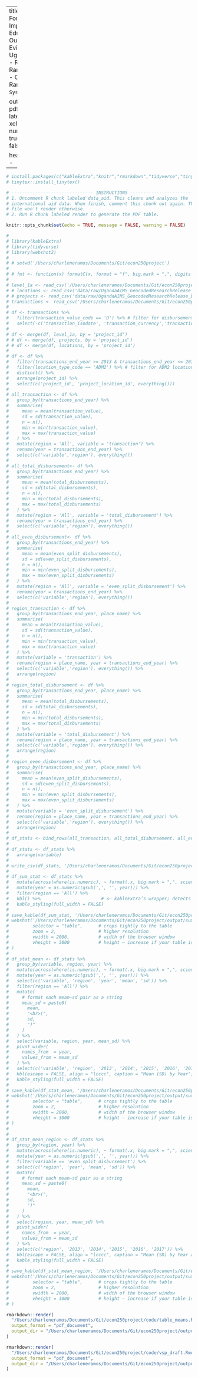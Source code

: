 
---
title: "Does Foreign Aid Improve Educational Outcomes? Evidence from Uganda"
author: 
  - Riana Ramonjamanana
  - Charlene R. Ramos
date: "`r Sys.Date()`"

output: 
  pdf_document:
    latex_engine: xelatex
    number_sections: true
    keep_tex: false

header-includes:
  - \usepackage{amsmath, amssymb}
  - \usepackage{booktabs}
  - \usepackage{caption}      
  - \usepackage{float}
  - \usepackage{geometry}    
  - \usepackage{lmodern}     
  - \usepackage{placeins} 
  - \usepackage{setspace}    
  - \usepackage{threeparttable}
  - \usepackage{fancyhdr}
  - \pagestyle{fancy}
  - \fancyhf{} % clear default header/footer
  - \cfoot{\thepage} % page number on bottom-right
  - \renewcommand{\headrulewidth}{0pt}
---

```r
# install.packages(c("kableExtra","knitr","rmarkdown","tidyverse","tinytex","webshot2"))
# tinytex::install_tinytex() 

# ------------------------------- INSTRUCTIONS ------------------------------- #
# 1. Uncomment R chunk labeled data_aid. This cleans and analyzes the 
# international aid data. When finish, comment this chunk out again. The PDF 
# file won't render otherwise. 
# 2. Run R chunk labeled render to generate the PDF table.

knitr::opts_chunk$set(echo = TRUE, message = FALSE, warning = FALSE)
```

```r
# 
# library(kableExtra)
# library(tidyverse)
# library(webshot2)
# 
# # setwd('/Users/charleneramos/Documents/Git/econ250project')
# 
# # fmt <- function(x) formatC(x, format = "f", big.mark = ",", digits = 0)
# 
# level_1a <- read_csv('/Users/charleneramos/Documents/Git/econ250project/data/raw/UgandaAIMS_GeocodedResearchRelease_Level1_v1.4.1/data/level_1a.csv')
# # locations <- read_csv('data/raw/UgandaAIMS_GeocodedResearchRelease_Level1_v1.4.1/data/locations.csv')
# # projects <- read_csv('data/raw/UgandaAIMS_GeocodedResearchRelease_Level1_v1.4.1/data/projects.csv')
# transactions <- read_csv('/Users/charleneramos/Documents/Git/econ250project/data/raw/UgandaAIMS_GeocodedResearchRelease_Level1_v1.4.1/data/transactions.csv')
# 
# df <- transactions %>%
#   filter(transaction_value_code == 'D') %>% # filter for disbursement
#   select(-c('transaction_isodate', 'transaction_currency','transaction_value_code')) # drop unnecessary columns; note USD currency
# 
# df <- merge(df, level_1a, by = 'project_id')
# # df <- merge(df, projects, by = 'project_id')
# # df <- merge(df, locations, by = 'project_id')
# 
# df <- df %>%
#   filter(transactions_end_year >= 2013 & transactions_end_year <= 2017) %>% # filter for years 2013-2017
#   filter(location_type_code == 'ADM2') %>% # filter for ADM2 locations
#   distinct() %>%
#   arrange(project_id) %>%
#   select(c('project_id', 'project_location_id', everything()))
# 
# all_transaction <- df %>%
#   group_by(transactions_end_year) %>%
#   summarise(
#     mean = mean(transaction_value),
#     sd = sd(transaction_value),
#     n = n(),
#     min = min(transaction_value),
#     max = max(transaction_value)
#   ) %>%
#   mutate(region = 'All', variable = 'transaction') %>%
#   rename(year = transactions_end_year) %>%
#   select(c('variable','region'), everything())
# 
# all_total_disbursement<- df %>%
#   group_by(transactions_end_year) %>%
#   summarise(
#     mean = mean(total_disbursements),
#     sd = sd(total_disbursements),
#     n = n(),
#     min = min(total_disbursements),
#     max = max(total_disbursements)
#   ) %>%
#   mutate(region = 'All', variable = 'total_disbursement') %>%
#   rename(year = transactions_end_year) %>%
#   select(c('variable','region'), everything())
# 
# all_even_disbursement<- df %>%
#   group_by(transactions_end_year) %>%
#   summarise(
#     mean = mean(even_split_disbursements),
#     sd = sd(even_split_disbursements),
#     n = n(),
#     min = min(even_split_disbursements),
#     max = max(even_split_disbursements)
#   ) %>%
#   mutate(region = 'All', variable = 'even_split_disbursement') %>%
#   rename(year = transactions_end_year) %>%
#   select(c('variable','region'), everything())
# 
# region_transaction <- df %>%
#   group_by(transactions_end_year, place_name) %>%
#   summarise(
#     mean = mean(transaction_value),
#     sd = sd(transaction_value),
#     n = n(),
#     min = min(transaction_value),
#     max = max(transaction_value)
#   ) %>%
#   mutate(variable = 'transaction') %>%
#   rename(region = place_name, year = transactions_end_year) %>%
#   select(c('variable','region'), everything()) %>%
#   arrange(region)
# 
# region_total_disbursement <- df %>%
#   group_by(transactions_end_year, place_name) %>%
#   summarise(
#     mean = mean(total_disbursements),
#     sd = sd(total_disbursements),
#     n = n(),
#     min = min(total_disbursements),
#     max = max(total_disbursements)
#   ) %>%
#   mutate(variable = 'total_disbursement') %>%
#   rename(region = place_name, year = transactions_end_year) %>%
#   select(c('variable','region'), everything()) %>%
#   arrange(region)
# 
# region_even_disbursement <- df %>%
#   group_by(transactions_end_year, place_name) %>%
#   summarise(
#     mean = mean(even_split_disbursements),
#     sd = sd(even_split_disbursements),
#     n = n(),
#     min = min(even_split_disbursements),
#     max = max(even_split_disbursements)
#   ) %>%
#   mutate(variable = 'even_split_disbursement') %>%
#   rename(region = place_name, year = transactions_end_year) %>%
#   select(c('variable','region'), everything()) %>%
#   arrange(region)
# 
# df_stats <- bind_rows(all_transaction, all_total_disbursement, all_even_disbursement, region_transaction, region_total_disbursement, region_even_disbursement)
# 
# df_stats <- df_stats %>%
#   arrange(variable)
# 
# write_csv(df_stats, '/Users/charleneramos/Documents/Git/econ250project/data/int/summary_stats_aid.csv')
# 
# df_sum_stat <- df_stats %>%
#   mutate(across(where(is.numeric), ~ format(.x, big.mark = ",", scientific = FALSE))) %>%
#   mutate(year = as.numeric(gsub(',', '', year))) %>%
#   filter(region == 'All') %>%
#   kbl() %>%                       # <— kableExtra’s wrapper; detects format
#   kable_styling(full_width = FALSE)
# 
# save_kable(df_sum_stat, '/Users/charleneramos/Documents/Git/econ250project/output/summary_stats_aid.html')
# webshot('/Users/charleneramos/Documents/Git/econ250project/output/summary_stats_aid.html', '/Users/charleneramos/Documents/Git/econ250project/output/summary_stats_aid.png',
#         selector = "table",      # crops tightly to the table
#         zoom = 2,                # higher resolution
#         vwidth = 2000,           # width of the browser window
#         vheight = 3000           # height — increase if your table is tall
# )
# 
# df_stat_mean <- df_stats %>%
#   group_by(variable, region, year) %>%
#   mutate(across(where(is.numeric), ~ format(.x, big.mark = ",", scientific = FALSE))) %>%
#   mutate(year = as.numeric(gsub(',', '', year))) %>%
#   select(c('variable', 'region', 'year', 'mean', 'sd')) %>%
#   filter(region == 'All') %>%
#   mutate(
#     # format each mean–sd pair as a string
#     mean_sd = paste0(
#       mean,
#       "<br>(",
#       sd,
#       ")"
#     )
#   ) %>%
#   select(variable, region, year, mean_sd) %>%
#   pivot_wider(
#     names_from  = year,
#     values_from = mean_sd
#   ) %>%
#   select(c('variable', 'region', '2013', '2014', '2015', '2016', '2017')) %>%
#   kbl(escape = FALSE, align = "lcccc", caption = "Mean (SD) by Year") %>%
#   kable_styling(full_width = FALSE)
# 
# save_kable(df_stat_mean, '/Users/charleneramos/Documents/Git/econ250project/output/summary_mean_aid.html')
# webshot('/Users/charleneramos/Documents/Git/econ250project/output/summary_mean_aid.html', '/Users/charleneramos/Documents/Git/econ250project/output/summary_mean_aid.png',
#         selector = "table",      # crops tightly to the table
#         zoom = 2,                # higher resolution
#         vwidth = 2000,           # width of the browser window
#         vheight = 3000           # height — increase if your table is tall
# )
# 
# 
# df_stat_mean_region <- df_stats %>%
#   group_by(region, year) %>%
#   mutate(across(where(is.numeric), ~ format(.x, big.mark = ",", scientific = FALSE))) %>%
#   mutate(year = as.numeric(gsub(',', '', year))) %>%
#   filter(variable == 'even_split_disbursement') %>%
#   select(c('region', 'year', 'mean', 'sd')) %>%
#   mutate(
#     # format each mean–sd pair as a string
#     mean_sd = paste0(
#       mean,
#       "<br>(",
#       sd,
#       ")"
#     )
#   ) %>%
#   select(region, year, mean_sd) %>%
#   pivot_wider(
#     names_from  = year,
#     values_from = mean_sd
#   ) %>%
#   select(c('region', '2013', '2014', '2015', '2016', '2017')) %>%
#   kbl(escape = FALSE, align = "lcccc", caption = "Mean (SD) by Year and Region") %>%
#   kable_styling(full_width = FALSE)
# 
# save_kable(df_stat_mean_region, '/Users/charleneramos/Documents/Git/econ250project/output/summary_mean_aid_region.html')
# webshot('/Users/charleneramos/Documents/Git/econ250project/output/summary_mean_aid_region.html', '/Users/charleneramos/Documents/Git/econ250project/output/summary_mean_aid_region.png',
#         selector = "table",      # crops tightly to the table
#         zoom = 2,                # higher resolution
#         vwidth = 2000,           # width of the browser window
#         vheight = 3000           # height — increase if your table is tall
# )

```




```{=latex}



\section{Introduction}
In this paper, we study the impact of foreign aid on the educational outcomes of working-age adults in Uganda. The relationship between the amount of aid received and the economic growth of developing countries remains an open, important question among researchers and policymakers. Using spatial data from William \& Mary’s GeoQuery platform, we trace the geographic boundaries of various projects and their reach during 2014 to 2017. This allows us to pursue identification through a Barthik instrument constructed with industry and employment shares by district. To formulate the second stage of the regression, we utilize data on educational attainment available at the smallest level of disaggregation for interpretation against the instrumental variable.

\section{Data}
The project, locations, and transactions provided in the foreign aid dataset was extracted using the GeoQuery platform, which was initially funded by USAID and continues to be managed by William \& Mary as an initiative under their development research lab called AidData. The combined dataset contains all geocoded projects from the Government of Uganda's Aid Information Management System (AIMS) (also known as Uganda's Aid Management Platform or UAMP). It follows 565 geocoded projects across 2,426 locations from as early as the late 1970s through the mid-2010s. In total, the database accounts for more than \$$7.5$ billion in disbursements. The scope of the projects span a wide range of targeted sectors such as health, energy, and education with additional detailed information on other relevant variables including donors, start date, end date, and total commitments. 

\section{Methodology}
\section{Results}

\begin{table}[!htbp]
\centering
\caption{Summary Statistics by Year}
\begin{threeparttable}
\begin{tabular}{lcccc}
\toprule
\multicolumn{1}{l}{} & \textbf{2014} & \textbf{2015} & \textbf{2016} & \textbf{2017} \\
\midrule
\multicolumn{5}{l}{\textbf{Education Outcomes}} \\
\quad Primary gross enrollment rate & 125.09 & 111.10 & 128.81 & 115.44 \\
& (43.34) & (26.91) & (66.62) & (30.33) \\~\\
\quad Secondary gross enrollment rate & 29.62 & 23.61 & 28.64 & 24.29 \\
& (15.89) & (13.49) & (19.20) & (12.41)\\
\midrule
\quad N & 123 & 123 & 123 & 123 \\
\midrule
\addlinespace
\multicolumn{5}{l}{\textbf{International Aid}} \\
\quad Total transaction amount & `r format(all_transaction$mean[all_transaction$year == 2014], big.mark = ",", scientific = FALSE)` 
& `r format(all_transaction$mean[all_transaction$year == 2015], big.mark = ",", scientific = FALSE)` 
& `r format(all_transaction$mean[all_transaction$year == 2016], big.mark = ",", scientific = FALSE)` 
& `r format(all_transaction$mean[all_transaction$year == 2017], big.mark = ",", scientific = FALSE)`\\

& (`r format(all_transaction$sd[all_transaction$year == 2014], big.mark = ",", scientific = FALSE)`) 
& (`r format(all_transaction$sd[all_transaction$year == 2015], big.mark = ",", scientific = FALSE)`) 
& (`r format(all_transaction$sd[all_transaction$year == 2016], big.mark = ",", scientific = FALSE)`) 
& (`r format(all_transaction$sd[all_transaction$year == 2017], big.mark = ",", scientific = FALSE)`)\\~\\

\quad Even-split disbursement & `r format(all_even_disbursement$mean[all_even_disbursement$year == 2014], big.mark = ",", scientific = FALSE)` 
& `r format(all_even_disbursement$mean[all_even_disbursement$year == 2015], big.mark = ",", scientific = FALSE)` 
& `r format(all_even_disbursement$mean[all_even_disbursement$year == 2016], big.mark = ",", scientific = FALSE)` 
& `r format(all_even_disbursement$mean[all_even_disbursement$year == 2017], big.mark = ",", scientific = FALSE)`\\

& (`r format(all_even_disbursement$sd[all_even_disbursement$year == 2014], big.mark = ",", scientific = FALSE)`)  
& (`r format(all_even_disbursement$sd[all_even_disbursement$year == 2015], big.mark = ",", scientific = FALSE)`) 
& (`r format(round(all_even_disbursement$sd[all_even_disbursement$year == 2016]), big.mark = ",", scientific = FALSE)`) 
& (`r format(all_even_disbursement$sd[all_even_disbursement$year == 2017], big.mark = ",", scientific = FALSE)`)\\~\\

\quad Total disbursement & `r format(all_total_disbursement$mean[all_total_disbursement$year == 2014], big.mark = ",", scientific = FALSE)` 
& `r format(all_total_disbursement$mean[all_total_disbursement$year == 2015], big.mark = ",", scientific = FALSE)` 
& `r format(all_total_disbursement$mean[all_total_disbursement$year == 2016], big.mark = ",", scientific = FALSE)` 
& `r format(all_total_disbursement$mean[all_total_disbursement$year == 2017], big.mark = ",", scientific = FALSE)` \\

& (`r format(all_total_disbursement$sd[all_total_disbursement$year == 2014], big.mark = ",", scientific = FALSE)`) 
& (`r format(all_total_disbursement$sd[all_total_disbursement$year == 2015], big.mark = ",", scientific = FALSE)`) 
& (`r format(all_total_disbursement$sd[all_total_disbursement$year == 2016], big.mark = ",", scientific = FALSE)`)
& (`r format(all_total_disbursement$sd[all_total_disbursement$year == 2017], big.mark = ",", scientific = FALSE)`)\\
\midrule
\quad N & `r format(all_transaction$n[all_transaction$year == 2014], big.mark = ",", scientific = FALSE)` 
& `r format(all_transaction$n[all_transaction$year == 2015], big.mark = ",", scientific = FALSE)` 
& `r format(all_transaction$n[all_transaction$year == 2016], big.mark = ",", scientific = FALSE)` 
& `r format(all_transaction$n[all_transaction$year == 2017], big.mark = ",", scientific = FALSE)`\\
\bottomrule
\end{tabular}
\begin{tablenotes}\small
\item Notes: Values are means with standard deviations in parentheses. Aid data are from Uganda's Aid Management Platform that tracks geocoded projects' disbursements. Even-split disbursement represent evenly allocated total disbursement amounts between project start and end years. Education data are from the Uganda Bureau of Statistics.
\end{tablenotes}
\end{threeparttable}
\end{table}
\FloatBarrier

\section{Discussion}
\section{Conclusion}
\section{References}




```

```r
rmarkdown::render(
  "/Users/charleneramos/Documents/Git/econ250project/code/table_means.Rmd",
  output_format = "pdf_document",
  output_dir = "/Users/charleneramos/Documents/Git/econ250project/output/"
)

rmarkdown::render(
  "/Users/charleneramos/Documents/Git/econ250project/code/vsp_draft.Rmd",
  output_format = "pdf_document",
  output_dir = "/Users/charleneramos/Documents/Git/econ250project/output/"
)
```